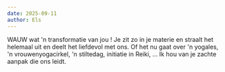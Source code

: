 ```yaml
---
date: 2025-09-11
author: Els
---
```

WAUW wat 'n transformatie van jou ! Je zit zo in je materie en straalt het helemaal uit en deelt het liefdevol met ons. Of het nu gaat over 'n yogales, 'n vrouwenyogacirkel, 'n stiltedag, initiatie in Reiki, ... Ik hou van je zachte aanpak die ons leidt.